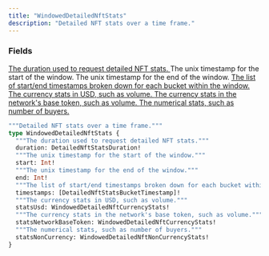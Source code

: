 ```yaml
---
title: "WindowedDetailedNftStats"
description: "Detailed NFT stats over a time frame."
---
```


### Fields

<a href="/api-reference/types/detailednftstatsduration">
  <ResponseField name="duration" type="DetailedNftStatsDuration!" required>
    The duration used to request detailed NFT stats.
  </ResponseField>
</a>

<ResponseField name="start" type="Int!" required>
  The unix timestamp for the start of the window.
</ResponseField>

<ResponseField name="end" type="Int!" required>
  The unix timestamp for the end of the window.
</ResponseField>

<a href="/api-reference/types/detailednftstatsbuckettimestamp">
  <ResponseField name="timestamps" type="[DetailedNftStatsBucketTimestamp]!" required>
    The list of start/end timestamps broken down for each bucket within the window.
  </ResponseField>
</a>

<a href="/api-reference/types/windoweddetailednftcurrencystats">
  <ResponseField name="statsUsd" type="WindowedDetailedNftCurrencyStats!" required>
    The currency stats in USD, such as volume.
  </ResponseField>
</a>

<a href="/api-reference/types/windoweddetailednftcurrencystats">
  <ResponseField name="statsNetworkBaseToken" type="WindowedDetailedNftCurrencyStats!" required>
    The currency stats in the network&#39;s base token, such as volume.
  </ResponseField>
</a>

<a href="/api-reference/types/windoweddetailednftnoncurrencystats">
  <ResponseField name="statsNonCurrency" type="WindowedDetailedNftNonCurrencyStats!" required>
    The numerical stats, such as number of buyers.
  </ResponseField>
</a>


```graphql WindowedDetailedNftStats
"""Detailed NFT stats over a time frame."""
type WindowedDetailedNftStats {
  """The duration used to request detailed NFT stats."""
  duration: DetailedNftStatsDuration!
  """The unix timestamp for the start of the window."""
  start: Int!
  """The unix timestamp for the end of the window."""
  end: Int!
  """The list of start/end timestamps broken down for each bucket within the window."""
  timestamps: [DetailedNftStatsBucketTimestamp]!
  """The currency stats in USD, such as volume."""
  statsUsd: WindowedDetailedNftCurrencyStats!
  """The currency stats in the network's base token, such as volume."""
  statsNetworkBaseToken: WindowedDetailedNftCurrencyStats!
  """The numerical stats, such as number of buyers."""
  statsNonCurrency: WindowedDetailedNftNonCurrencyStats!
}
```
